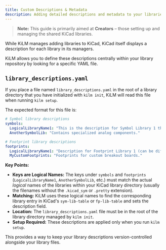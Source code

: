 ```yaml
---
title: Custom Descriptions & Metadata
description: Adding detailed descriptions and metadata to your libraries.
---
```


> **Note:** This guide is primarily aimed at **Creators** – those setting up and managing the shared KiCad libraries.

While KiLM manages adding libraries to KiCad, KiCad itself displays a description for each library in its managers.

KiLM allows you to define these descriptions centrally within your library repository by looking for a specific YAML file.

## `library_descriptions.yaml`

If you place a file named `library_descriptions.yaml` in the root of a library directory that you have initialized with `kilm init`, KiLM will read this file when running `kilm setup`.

The expected format for this file is:

```yaml
# Symbol library descriptions
symbols:
  LogicalLibraryName1: "This is the description for Symbol Library 1 that will appear in KiCad."
  AnotherSymbolLib: "Contains specialized analog components."

# Footprint library descriptions
footprints:
  LogicalLibraryName1: "Description for Footprint Library 1 (can be different from symbol desc)."
  MyCustomFootprints: "Footprints for custom breakout boards."
```

**Key Points:**

- **Keys are Logical Names:** The keys under `symbols` and `footprints` (`LogicalLibraryName1`, `AnotherSymbolLib`, etc.) must match the actual *logical* names of the libraries within your KiCad library directory (usually the filenames without the `.kicad_sym` or `.pretty` extension).
- **Matching:** KiLM uses these logical names to find the corresponding library entry in KiCad's `sym-lib-table` or `fp-lib-table` and sets the description field.
- **Location:** The `library_descriptions.yaml` file must be in the root of the library directory managed by `kilm init`.
- **Setup Required:** These descriptions are applied only when you run `kilm setup`.

This provides a way to keep your library descriptions version-controlled alongside your library files. 